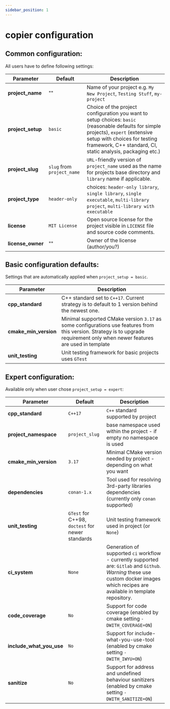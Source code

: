 ```yaml
---
sidebar_position: 1
---
```


# copier configuration

## Common configuration:

All users have to define following settings:

| Parameter                | Default                    | Description                                                                                                                                                                                                                        |
|--------------------------|----------------------------|------------------------------------------------------------------------------------------------------------------------------------------------------------------------------------------------------------------------------------|
| **project_name**         | ""                         | Name of your project e.g. `My New Project`, `Testing Stuff`, `my-project`                                                                                                                                                          |
| **project_setup**        | `basic`                    | Choice of the project configuration you want to setup choices: `basic` (reasonable defaults for simple projects), `expert` (extensive setup with choices for testing framework, C++ standard, CI, static analysis, packaging etc.) |
| **project_slug**         | `slug` from `project_name` | `URL`-friendly version of `project_name` used as the name for projects base directory and `library` name if applicable.                                                                                                            |
| **project_type**         | `header-only`              | choices: `header-only library`, `single library`, `single executable`, `multi-library project`, `multi-library with executable`                                                                                                    |
| **license**              | `MIT License`              | Open source license for the project visible in `LICENSE` file and source code comments.                                                                                                                                            |
| **license_owner**        | ""                         | Owner of the license (author/you?)                                                                                                                                                                                                 |

## Basic configuration defaults:

Settings that are automatically applied when `project_setup = basic`.

| Parameter             | Description                                                                                                                                                                    |
|-----------------------|--------------------------------------------------------------------------------------------------------------------------------------------------------------------------------|
| **cpp_standard**      | C++ standard set to `C++17`. Current strategy is to default to 1 version behind the newest one.                                                                                |
| **cmake_min_version** | Minimal supported CMake version `3.17` as some configurations use features from this version. Strategy is to upgrade requirement only when newer features are used in template |
| **unit_testing**      | Unit testing framework for basic projects uses `GTest`                                                                                                                         |

## Expert configuration:

Available only when user chose `project_setup = expert`:

| Parameter                | Default                                          | Description                                                                                                                                                                           |
|--------------------------|--------------------------------------------------|---------------------------------------------------------------------------------------------------------------------------------------------------------------------------------------|
| **cpp_standard**         | `C++17`                                          | `C++` standard supported by project                                                                                                                                                   |
| **project_namespace**    | `project_slug`                                   | base namespace used within the project - if empty no namespace is used                                                                                                                |
| **cmake_min_version**    | `3.17`                                           | Minimal CMake version needed by project - depending on what you want                                                                                                                  |
| **dependencies**         | `conan-1.x`                                      | Tool used for resolving 3rd-party libraries dependencies (currently only `conan` supported)                                                                                           |
| **unit_testing**         | `GTest` for C++98, `doctest` for newer standards | Unit testing framework used in project (or `None`)                                                                                                                                    |
| **ci_system**            | `None`                                           | Generation of supported `ci` workflow - currently supported are: `Gitlab` and `Github`. *Warning* these use custom docker images which recipes are available in template repository.  |
| **code_coverage**        | `No`                                             | Support for code coverage (enabled by cmake setting `-DWITH_COVERAGE=ON`)                                                                                                             |
| **include_what_you_use** | `No`                                             | Support for include-what-you-use-tool (enabled by cmake setting `-DWITH_IWYU=ON`)                                                                                                     |
| **sanitize**             | `No`                                             | Support for address and undefined behaviour sanitizers (enabled by cmake setting `-DWITH_SANITIZE=ON`)                                                                                |

